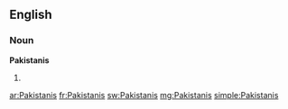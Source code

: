 ==English==

===Noun===
'''Pakistanis'''

# {{plural of|[[Pakistani]]}}

[[ar:Pakistanis]]
[[fr:Pakistanis]]
[[sw:Pakistanis]]
[[mg:Pakistanis]]
[[simple:Pakistanis]]